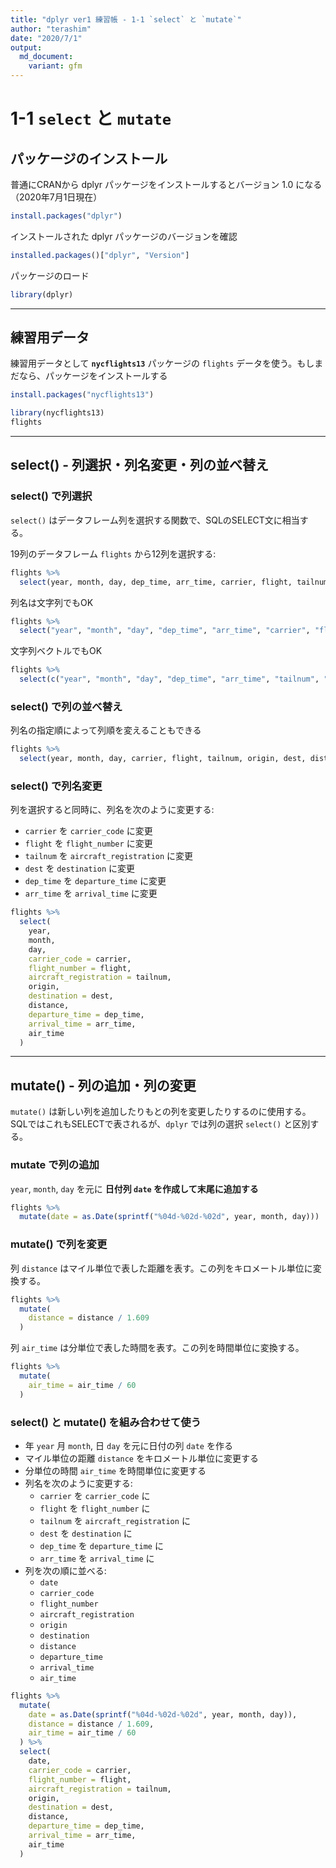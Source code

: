 ```yaml
---
title: "dplyr ver1 練習帳 - 1-1 `select` と `mutate`"
author: "terashim"
date: "2020/7/1"
output: 
  md_document:
    variant: gfm
---
```


# 1-1 `select` と `mutate`

## パッケージのインストール

普通にCRANから dplyr パッケージをインストールするとバージョン 1.0 になる（2020年7月1日現在）

```r
install.packages("dplyr")
```

インストールされた dplyr パッケージのバージョンを確認

```r
installed.packages()["dplyr", "Version"]
```

パッケージのロード

```r
library(dplyr)
```

-----

## 練習用データ

練習用データとして **`nycflights13`** パッケージの `flights` データを使う。もしまだなら、パッケージをインストールする

```r
install.packages("nycflights13")
```


```r
library(nycflights13)
flights
```

---

## select() - 列選択・列名変更・列の並べ替え

### select() で列選択

`select()` はデータフレーム列を選択する関数で、SQLのSELECT文に相当する。

19列のデータフレーム `flights` から12列を選択する:

```r
flights %>% 
  select(year, month, day, dep_time, arr_time, carrier, flight, tailnum, origin, dest, air_time, distance)
```

列名は文字列でもOK

```r
flights %>% 
  select("year", "month", "day", "dep_time", "arr_time", "carrier", "flight", "tailnum", "origin", "dest", "air_time", "distance")
```

文字列ベクトルでもOK

```r
flights %>% 
  select(c("year", "month", "day", "dep_time", "arr_time", "tailnum", "origin", "dest", "air_time", "distance"))
```

### select() で列の並べ替え

列名の指定順によって列順を変えることもできる

```r
flights %>% 
  select(year, month, day, carrier, flight, tailnum, origin, dest, distance, dep_time, arr_time, air_time)
```

### select() で列名変更

列を選択すると同時に、列名を次のように変更する:

- `carrier` を `carrier_code` に変更
- `flight` を `flight_number` に変更
- `tailnum` を `aircraft_registration` に変更
- `dest` を `destination` に変更
- `dep_time` を `departure_time` に変更
- `arr_time` を `arrival_time` に変更

```r
flights %>% 
  select(
    year,
    month,
    day,
    carrier_code = carrier,
    flight_number = flight,
    aircraft_registration = tailnum,
    origin,
    destination = dest,
    distance,
    departure_time = dep_time,
    arrival_time = arr_time,
    air_time
  )
```

---

## mutate() - 列の追加・列の変更

`mutate()` は新しい列を追加したりもとの列を変更したりするのに使用する。
SQLではこれもSELECTで表されるが、`dplyr` では列の選択 `select()` と区別する。

### mutate で列の追加

`year`, `month`, `day` を元に **日付列 `date` を作成して末尾に追加する**

```r
flights %>% 
  mutate(date = as.Date(sprintf("%04d-%02d-%02d", year, month, day)))
```

### mutate() で列を変更

列 `distance` はマイル単位で表した距離を表す。この列をキロメートル単位に変換する。

```r
flights %>% 
  mutate(
    distance = distance / 1.609
  )
```

列 `air_time` は分単位で表した時間を表す。この列を時間単位に変換する。

```r
flights %>% 
  mutate(
    air_time = air_time / 60
  )
```

### select() と mutate() を組み合わせて使う

- 年 `year` 月 `month`, 日 `day` を元に日付の列 `date` を作る
- マイル単位の距離 `distance` をキロメートル単位に変更する
- 分単位の時間 `air_time` を時間単位に変更する
- 列名を次のように変更する:
    - `carrier` を `carrier_code` に
    - `flight` を `flight_number` に
    - `tailnum` を `aircraft_registration` に
    - `dest` を `destination` に
    - `dep_time` を `departure_time` に
    - `arr_time` を `arrival_time` に
- 列を次の順に並べる:
    - `date`
    - `carrier_code`
    - `flight_number`
    - `aircraft_registration`
    - `origin`
    - `destination`
    - `distance`
    - `departure_time`
    - `arrival_time`
    - `air_time`

```r
flights %>% 
  mutate(
    date = as.Date(sprintf("%04d-%02d-%02d", year, month, day)),
    distance = distance / 1.609,
    air_time = air_time / 60
  ) %>% 
  select(
    date,
    carrier_code = carrier,
    flight_number = flight,
    aircraft_registration = tailnum,
    origin,
    destination = dest,
    distance,
    departure_time = dep_time,
    arrival_time = arr_time,
    air_time
  )
```

